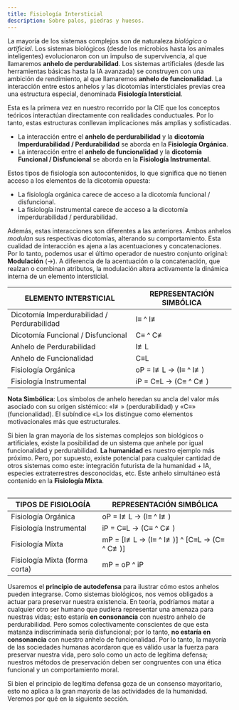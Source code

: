 ```yaml
---
title: Fisiología Intersticial
description: Sobre palos, piedras y huesos.
---
```


La mayoría de los sistemas complejos son de naturaleza *biológica* o *artificial*. Los sistemas biológicos (desde los microbios hasta los animales inteligentes) evolucionaron con un impulso de supervivencia, al que llamaremos **anhelo de perdurabilidad**. Los sistemas artificiales (desde las herramientas básicas hasta la IA avanzada) se construyen con una ambición de rendimiento, al que llamaremos **anhelo de funcionalidad**. La interacción entre estos anhelos y las dicotomías intersticiales previas crea una estructura especial, denominada **Fisiología Intersticial**.

Esta es la primera vez en nuestro recorrido por la CIE que los conceptos teóricos interactúan directamente con realidades conductuales. Por lo tanto, estas estructuras conllevan implicaciones más amplias y sofisticadas.

- La interacción entre el **anhelo de perdurabilidad** y la **dicotomía Imperdurabilidad / Perdurabilidad** se aborda en la **Fisiología Orgánica**.
- La interacción entre el **anhelo de funcionalidad** y la **dicotomía Funcional / Disfuncional** se aborda en la **Fisiología Instrumental**.

Estos tipos de fisiología son autocontenidos, lo que significa que no tienen acceso a los elementos de la dicotomía opuesta:

- La fisiología orgánica carece de acceso a la dicotomía funcional / disfuncional.
- La fisiología instrumental carece de acceso a la dicotomía imperdurabilidad / perdurabilidad.

Además, estas interacciones son diferentes a las anteriores. Ambos anhelos *modulan* sus respectivas dicotomías, alterando su comportamiento. Esta cualidad de interacción es ajena a las acentuaciones y concatenaciones. Por lo tanto, podemos usar el último operador de nuestro conjunto original: **Modulación** (→). A diferencia de la acentuación o la concatenación, que realzan o combinan atributos, la modulación altera activamente la dinámica interna de un elemento intersticial.

| **ELEMENTO INTERSTICIAL** | **REPRESENTACIÓN SIMBÓLICA** |
|---|---|
| Dicotomía Imperdurabilidad / Perdurabilidad | I≡ ^ I≢ |
| Dicotomía Funcional / Disfuncional | C≡ ^ C≢ |
| Anhelo de Perdurabilidad | I≢L |
| Anhelo de Funcionalidad | C≡L |
| Fisiología Orgánica | oP = I≢L → (I≡ ^ I≢) |
| Fisiología Instrumental | iP = C≡L → (C≡ ^ C≢) |

**Nota Simbólica**: Los símbolos de anhelo heredan su ancla del valor más asociado con su origen sistémico: «I≢» (perdurabilidad) y «C≡» (funcionalidad). El subíndice «L» los distingue como elementos motivacionales más que estructurales.

Si bien la gran mayoría de los sistemas complejos son biológicos o artificiales, existe la posibilidad de un sistema que anhele por igual funcionalidad y perdurabilidad. **La humanidad** es nuestro ejemplo más próximo. Pero, por supuesto, existe potencial para cualquier cantidad de otros sistemas como este: integración futurista de la humanidad + IA, especies extraterrestres desconocidas, etc. Este anhelo simultáneo está contenido en la **Fisiología Mixta**.

<Image
  src="/images/tipos-de-fisiologia.svg"
  alt=""
  width={300}
  height={120}
  className="w-full"
/>

| **TIPOS DE FISIOLOGÍA** | **REPRESENTACIÓN SIMBÓLICA** |
|---|---|
| Fisiología Orgánica | oP = I≢L → (I≡ ^ I≢) |
| Fisiología Instrumental | iP = C≡L → (C≡ ^ C≢) |
| Fisiología Mixta | mP = [I≢L → (I≡ ^ I≢)] ^ [C≡L → (C≡ ^ C≢)] |
| Fisiología Mixta (forma corta) | mP = oP ^ iP |

Usaremos el **principio de autodefensa** para ilustrar cómo estos anhelos pueden integrarse. Como sistemas biológicos, nos vemos obligados a actuar para preservar nuestra existencia. En teoría, podríamos matar a cualquier otro ser humano que pudiera representar una amenaza para nuestras vidas; esto estaría **en consonancia** con nuestro anhelo de perdurabilidad. Pero somos colectivamente conscientes de que esta matanza indiscriminada sería disfuncional; por lo tanto, **no estaría en consonancia** con nuestro anhelo de funcionalidad. Por lo tanto, la mayoría de las sociedades humanas acordaron que es válido usar la fuerza para preservar nuestra vida, pero solo como un acto de legítima defensa; nuestros métodos de preservación deben ser congruentes con una ética funcional y un comportamiento moral.

Si bien el principio de legítima defensa goza de un consenso mayoritario, esto no aplica a la gran mayoría de las actividades de la humanidad. Veremos por qué en la siguiente sección.
